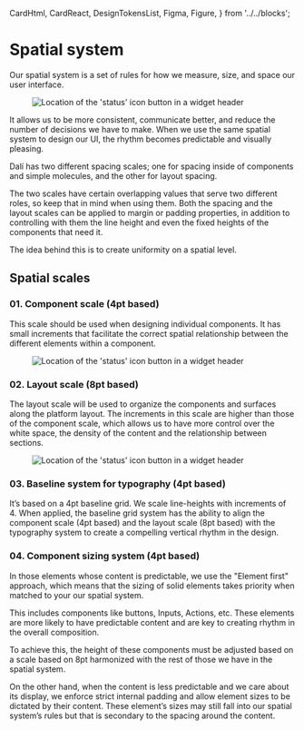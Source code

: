 
  CardHtml,
  CardReact,
  DesignTokensList,
  Figma,
  Figure,
} from '../../blocks';

<Meta title="Foundations/Spatial system" />

# Spatial system
Our spatial system is a set of rules for how we measure, size, and space our user interface.
<Figure>
  <img
    alt="Location of the 'status' icon button in a widget header"
    src="img/spatial-system-1.5x.png"
  />
</Figure>

It allows us to be more consistent, communicate better, and reduce the number of decisions we have to make. When we use the same spatial system to design our UI, the rhythm becomes predictable and visually pleasing.  

Dalí has two different spacing scales; one for spacing inside of components and simple molecules, and the other for layout spacing. 

The two scales have certain overlapping values that serve two different roles, so keep that in mind when using them. Both the spacing and the layout scales can be applied to margin or padding properties, in addition to controlling with them the line height and even the fixed heights of the components that need it.

The idea behind this is to create uniformity on a spatial level. 
## Spatial scales

### 01. Component scale (4pt based)

This scale should be used when designing individual components. It has small increments that facilitate the correct spatial relationship between the different elements within a component.
 <Figure>
  <img
    alt="Location of the 'status' icon button in a widget header"
    src="img/Spatial-scale1.png"
  />
</Figure>

### 02. Layout scale (8pt based)

The layout scale will be used to organize the components and surfaces along the platform layout. The increments in this scale are higher than those of the component scale, which allows us to have more control over the white space, the density of the content and the relationship between sections.
<Figure>
  <img
    alt="Location of the 'status' icon button in a widget header"
    src="img/Spatial-scale-2.png"
  />
</Figure>

### 03. Baseline system for typography (4pt based)

It’s based on a 4pt baseline grid. We scale line-heights with increments of 4. When applied, the baseline grid system has the ability to align the component scale (4pt based) and the layout scale (8pt based) with the typography system to create a compelling vertical rhythm in the design.

<Figure spaceToTop>
  <Figma aspectRatio='16x9' url="https://www.figma.com/file/4f9wa0fKYIwMue6yo6nrJL/GDS---Web-Previews?node-id=12692-48088&t=MxgazYqgphlZJHyx-1" />
</Figure>

### 04. Component sizing system (4pt based)

In those elements whose content is predictable, we use the "Element first" approach, which means that the sizing of solid elements takes priority when matched to your our spatial system.

This includes components like buttons, Inputs, Actions, etc. These elements are more likely to have predictable content and are key to creating rhythm in the overall composition.

To achieve this, the height of these components must be adjusted based on a scale based on 8pt harmonized with the rest of those we have in the spatial system.

On the other hand, when the content is less predictable and we care about its display, we enforce strict internal padding and allow element sizes to be dictated by their content. These element’s sizes may still fall into our spatial system’s rules but that is secondary to the spacing around the content.

<Figure spaceToTop>
  <Figma aspectRatio='16x9' url="https://www.figma.com/file/4f9wa0fKYIwMue6yo6nrJL/Genesys-Design-System---Web-Previews?type=design&node-id=12692%3A48234&mode=design&t=ZORpEd5HGFgZymkm-1" />
</Figure>

